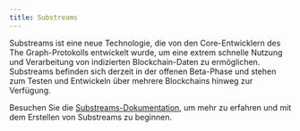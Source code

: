 ```yaml
---
title: Substreams
---
```


Substreams ist eine neue Technologie, die von den Core-Entwicklern des The Graph-Protokolls entwickelt wurde, um eine extrem schnelle Nutzung und Verarbeitung von indizierten Blockchain-Daten zu ermöglichen. Substreams befinden sich derzeit in der offenen Beta-Phase und stehen zum Testen und Entwickeln über mehrere Blockchains hinweg zur Verfügung.

Besuchen Sie die [Substreams-Dokumentation](https://substreams.streamingfast.io/), um mehr zu erfahren und mit dem Erstellen von Substreams zu beginnen.

<VideoEmbed youtube="K-nhC2FCB5k" />
